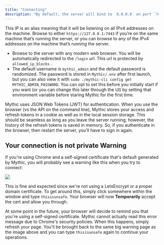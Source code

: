 ```yaml
---
title: "Connecting"
description: "By default, the server will bind to `0.0.0.0` on port `7443` with a self-signed certificate(unless otherwise configured)."
---
```


This IP is an alias meaning that it will be listening on all IPv4 addresses on the machine. Browse to either `https://127.0.0.1:7443` if you’re on the same machine that’s running the server, or you can browse to any of the IPv4 addresses on the machine that’s running the server.

- Browse to the server with any modern web browser. You will be automatically redirected to the `/login` url. This url is protected by `allowed_ip_blocks` .
- The default username is `mythic_admin` and the default password is randomized. The password is stored in `Mythic/.env` after first launch, but you can also view it with `sudo ./mythic-cli config get MYTHIC_ADMIN_PASSWORD`. You can opt to set this before you initially start if you want (or you can change this later through the UI) by setting that environment variable before staring Mythic for the first time.

Mythic uses JSON Web Tokens (JWT) for authentication. When you use the browser (vs the API on the command line), Mythic stores your access and refresh tokens in a cookie as well as in the local session storage. This should be seamless as long as you leave the server running; however, the history of the refresh tokens is saved in memory. So, if you authenticate in the browser, then restart the server, you’ll have to sign in again.

## Your connection is not private Warning

If you're using Chrome and a self-signed certificate that's default generated by Mythic, you will probably see a warning like this when you try to connect:

<Frame>
  <img src="/images/version-2.3/image-2.png"/>
</Frame>

This is fine and expected since we're not using a LetsEncrypt or a proper domain certificate. To get around this, simply click somewhere within the window and type `thisisunsafe`. Your browser will now **Temporarily** accept the cert and allow you through.

At some point in the future, your browser will decide to remind you that you're using a self-signed certificate. Mythic cannot actually read this error message due to Chrome's security policies. When this happens, simply refresh your page. You'll be brought back to the same big warning page as the image above and you can type `thisisunsafe` again to continue your operations.
